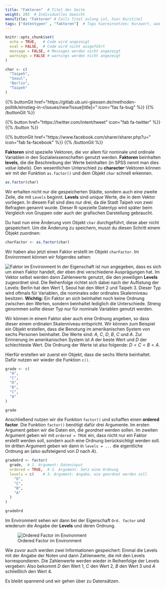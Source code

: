 ```yaml
---
title: "Faktoren"  # Titel der Seite
weight: 203  # Individuelles Gewicht 
menuTitle: "Faktoren" # Falls Titel zulang ist, hier Kurztitel
tags: ["datentypen" , "faktoren"]  # Tags hiereinsetzen; Kurzwort, was auf der Seite passsiert
---
```

```r
knitr::opts_chunk$set(
  echo = TRUE,   # Code wird angezeigt
  eval = FALSE,  # Code wird nicht ausgeführt
  message = FALSE, # Messages werden nicht angezeigt
  warnings = FALSE # warnings werden nicht angezeigt
)

char <- c(
  "Taipeh", 
  "Seoul",
  "Berlin",
  "Taipeh"
)
```

{{% buttonGit href=\"https\:\/\/gitlab.ub.uni-giessen.de\/methoden-politik\/einstieg-in-r\/issues\/new?issue[title]=\" icon=\"fas fa-bug\" %}} {{% /buttonGit %}} 

{{% button href=\"https\:\/\/twitter.com\/intent\/tweet\" icon=\"fab fa-twitter\" %}} {{% /button %}}

{{% buttonGit href=\"https\:\/\/www.facebook.com\/sharer\/sharer.php?u=\" icon=\"fab fa-facebook\" %}} {{% /buttonGit %}}

**Faktoren** sind spezielle Vektoren, die vor allem für nominale und ordinale Variablen in den Sozialwissenschaften genutzt werden. **Faktoren** beinhalten **levels**, die die Beschreibung der Werte beinhalten (in SPSS nennt man dies *value labels*). Den wesentlichen Unterschied zu **character**-Vektoren können wir mit der Funktion `as.factor()` und dem Objekt `char` schnell erkennen. 

```r
as.factor(char)
```

Wir erhalten nicht nur die gespeicherten Städte, sondern auch eine zweite Zeile, die mit `Levels` beginnt. **Levels** sind *unique* Werte, die in dem Vektor vorliegen. In diesem Fall sind dies nur drei, da die Stadt Taipeh von zwei Befragten genannt wurde. Dieser R-spezielle Datentyp wird später beim Vergleich von Gruppen oder auch der grafischen Darstellung gebraucht. 

Du hast nun eine Änderung vom Objekt `char` durchgeführt, diese aber nicht gespeichert. Um die Änderung zu speichern, musst du diesen Schritt einem Objekt zuordnen:
```r
charFactor <- as.factor(char)
```

Wir haben also jetzt einen Faktor erstellt im Objekt `charFactor`. Im Environment können wir folgendes sehen:
 
![Faktor im Environment](../img/faktor1.png)
In der Eigenschaft ist nun angegeben, dass es sich um einen Faktor handelt, der eben drei verschiedene Ausprägungen hat. Im Vektor selbst werden dann Zahlenwerte genutzt, die den jeweiligen **Levels** zugeordnet sind. Die Reihenfolge richtet sich dabei nach der Auflistung der Levels: Berlin hat den Wert $1$, Seoul hat den Wert $2$ und Taipeh $3$. Dieser Typ wird oftmals für Variablen, die nominales oder ordinales Skalenniveau besitzen. **Wichtig:** Ein Faktor an sich beinhaltet noch keine Ordnung zwischen den Werten, sondern beinhaltet lediglich die Unterschiede. Streng genommen sollte dieser Typ nur für nominale Variablen genutzt werden.

Wir können in einem Faktor aber auch eine Ordnung angeben, so dass dieser einem ordinalen Skalenniveau entspricht. Wir können zum Beispiel ein Objekt erstellen, dass die Benotung im amerikanischen System von sechs Personen beinhaltet. Die Werte sind: $A$, $C$, $D$, $B$, $C$ und $A$. Zur Erinnerung im amerikanischen System ist $A$ der beste Wert und $D$ der schlechteste Wert. Die Ordnung der Werte ist also folgende: $D < C < B < A$.

Hierfür erstellen wir zuerst ein Objekt, dass die sechs Werte beinhaltet. Dafür nutzen wir wieder die Funktion `c()`. 

```r
grade <- c(
  "A",
  "C",
  "D",
  "B",
  "C", 
  "A"
)

grade
```

Anschließend nutzen wir die Funktion `factor()` und schaffen einen **ordered factor**. Die Funktion `factor()` benötigt dafür drei Argumente. Im ersten Argument geben wir die Daten ein, die *geordnet* werden sollen. Im zweiten Argument geben wir mit `ordered = TRUE` ein, dass nicht nur ein Faktor erstellt werden soll, sondern auch eine Ordnung berücksichtigt werden soll. Im dritten Argument geben wir dann in `levels = ...` die eigentliche Ordnung an (also aufsteigend von $D$ nach $A$).

```r
gradeOrd <- factor(
  grade,  # 1. Argument: Dateninput
  ordered = TRUE,  # 2. Argument: Setz eine Ordnung
  levels = c(    # 3. Argument: Angabe, wie geordnet werden soll
    "D",
    "C",
    "B",
    "A"
  )
)

gradeOrd

```

Im Environment sehen wir dann bei der Eigenschaft `Ord. factor` und wiederum die Angabe der **Levels** und deren Ordnung. 

![Ordered Factor im Environment](../img/faktor2.png)

Wie zuvor auch werden zwei Informationen gespeichert: Einmal die Levels mit der Angabe der Noten und dann Zahlenwerte, die mit den Levels korrespondieren. Die Zahlenwerte werden wieder in Reihenfolge der Levels vergeben: Also bekommt $D$ den Wert $1$, $C$ den Wert $2$, $B$ den Wert $3$ und $A$ schließlich den Wert $4$.

Es bleibt spannend und wir gehen über zu Datensätzen.